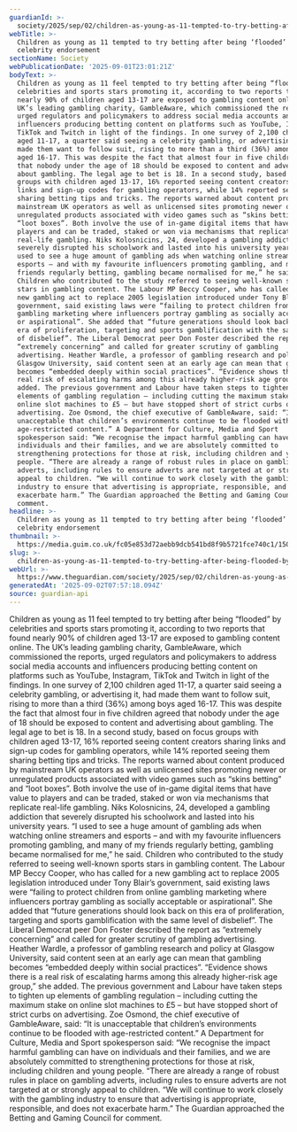 ```yaml
---
guardianId: >-
  society/2025/sep/02/children-as-young-as-11-tempted-to-try-betting-after-being-flooded-by-celebrity-endorsement
webTitle: >-
  Children as young as 11 tempted to try betting after being ‘flooded’ by
  celebrity endorsement
sectionName: Society
webPublicationDate: '2025-09-01T23:01:21Z'
bodyText: >-
  Children as young as 11 feel tempted to try betting after being “flooded” by
  celebrities and sports stars promoting it, according to two reports that found
  nearly 90% of children aged 13-17 are exposed to gambling content online. The
  UK’s leading gambling charity, GambleAware, which commissioned the reports,
  urged regulators and policymakers to address social media accounts and
  influencers producing betting content on platforms such as YouTube, Instagram,
  TikTok and Twitch in light of the findings. In one survey of 2,100 children
  aged 11-17, a quarter said seeing a celebrity gambling, or advertising it, had
  made them want to follow suit, rising to more than a third (36%) among boys
  aged 16-17. This was despite the fact that almost four in five children agreed
  that nobody under the age of 18 should be exposed to content and advertising
  about gambling. The legal age to bet is 18. In a second study, based on focus
  groups with children aged 13-17, 16% reported seeing content creators sharing
  links and sign-up codes for gambling operators, while 14% reported seeing them
  sharing betting tips and tricks. The reports warned about content produced by
  mainstream UK operators as well as unlicensed sites promoting newer or
  unregulated products associated with video games such as “skins betting” and
  “loot boxes”. Both involve the use of in-game digital items that have value to
  players and can be traded, staked or won via mechanisms that replicate
  real-life gambling. Niks Kolosnicins, 24, developed a gambling addiction that
  severely disrupted his schoolwork and lasted into his university years. “I
  used to see a huge amount of gambling ads when watching online streamers and
  esports – and with my favourite influencers promoting gambling, and many of my
  friends regularly betting, gambling became normalised for me,” he said.
  Children who contributed to the study referred to seeing well-known sports
  stars in gambling content. The Labour MP Beccy Cooper, who has called for a
  new gambling act to replace 2005 legislation introduced under Tony Blair’s
  government, said existing laws were “failing to protect children from online
  gambling marketing where influencers portray gambling as socially acceptable
  or aspirational”. She added that “future generations should look back on this
  era of proliferation, targeting and sports gamblification with the same level
  of disbelief”. The Liberal Democrat peer Don Foster described the report as
  “extremely concerning” and called for greater scrutiny of gambling
  advertising. Heather Wardle, a professor of gambling research and policy at
  Glasgow University, said content seen at an early age can mean that gambling
  becomes “embedded deeply within social practices”. “Evidence shows there is a
  real risk of escalating harms among this already higher-risk age group,” she
  added. The previous government and Labour have taken steps to tighten up
  elements of gambling regulation – including cutting the maximum stake on
  online slot machines to £5 – but have stopped short of strict curbs on
  advertising. Zoe Osmond, the chief executive of GambleAware, said: “It is
  unacceptable that children’s environments continue to be flooded with
  age-restricted content.” A Department for Culture, Media and Sport
  spokesperson said: “We recognise the impact harmful gambling can have on
  individuals and their families, and we are absolutely committed to
  strengthening protections for those at risk, including children and young
  people. “There are already a range of robust rules in place on gambling
  adverts, including rules to ensure adverts are not targeted at or strongly
  appeal to children. “We will continue to work closely with the gambling
  industry to ensure that advertising is appropriate, responsible, and does not
  exacerbate harm.” The Guardian approached the Betting and Gaming Council for
  comment.
headline: >-
  Children as young as 11 tempted to try betting after being ‘flooded’ by
  celebrity endorsement
thumbnail: >-
  https://media.guim.co.uk/fc05e853d72aebb9dcb541bd8f9b5721fce740c1/150_0_2893_2315/500.jpg
slug: >-
  children-as-young-as-11-tempted-to-try-betting-after-being-flooded-by-celebrity-endorsement
webUrl: >-
  https://www.theguardian.com/society/2025/sep/02/children-as-young-as-11-tempted-to-try-betting-after-being-flooded-by-celebrity-endorsement
generatedAt: '2025-09-02T07:57:18.094Z'
source: guardian-api
---
```

Children as young as 11 feel tempted to try betting after being “flooded” by celebrities and sports stars promoting it, according to two reports that found nearly 90% of children aged 13-17 are exposed to gambling content online. The UK’s leading gambling charity, GambleAware, which commissioned the reports, urged regulators and policymakers to address social media accounts and influencers producing betting content on platforms such as YouTube, Instagram, TikTok and Twitch in light of the findings. In one survey of 2,100 children aged 11-17, a quarter said seeing a celebrity gambling, or advertising it, had made them want to follow suit, rising to more than a third (36%) among boys aged 16-17. This was despite the fact that almost four in five children agreed that nobody under the age of 18 should be exposed to content and advertising about gambling. The legal age to bet is 18. In a second study, based on focus groups with children aged 13-17, 16% reported seeing content creators sharing links and sign-up codes for gambling operators, while 14% reported seeing them sharing betting tips and tricks. The reports warned about content produced by mainstream UK operators as well as unlicensed sites promoting newer or unregulated products associated with video games such as “skins betting” and “loot boxes”. Both involve the use of in-game digital items that have value to players and can be traded, staked or won via mechanisms that replicate real-life gambling. Niks Kolosnicins, 24, developed a gambling addiction that severely disrupted his schoolwork and lasted into his university years. “I used to see a huge amount of gambling ads when watching online streamers and esports – and with my favourite influencers promoting gambling, and many of my friends regularly betting, gambling became normalised for me,” he said. Children who contributed to the study referred to seeing well-known sports stars in gambling content. The Labour MP Beccy Cooper, who has called for a new gambling act to replace 2005 legislation introduced under Tony Blair’s government, said existing laws were “failing to protect children from online gambling marketing where influencers portray gambling as socially acceptable or aspirational”. She added that “future generations should look back on this era of proliferation, targeting and sports gamblification with the same level of disbelief”. The Liberal Democrat peer Don Foster described the report as “extremely concerning” and called for greater scrutiny of gambling advertising. Heather Wardle, a professor of gambling research and policy at Glasgow University, said content seen at an early age can mean that gambling becomes “embedded deeply within social practices”. “Evidence shows there is a real risk of escalating harms among this already higher-risk age group,” she added. The previous government and Labour have taken steps to tighten up elements of gambling regulation – including cutting the maximum stake on online slot machines to £5 – but have stopped short of strict curbs on advertising. Zoe Osmond, the chief executive of GambleAware, said: “It is unacceptable that children’s environments continue to be flooded with age-restricted content.” A Department for Culture, Media and Sport spokesperson said: “We recognise the impact harmful gambling can have on individuals and their families, and we are absolutely committed to strengthening protections for those at risk, including children and young people. “There are already a range of robust rules in place on gambling adverts, including rules to ensure adverts are not targeted at or strongly appeal to children. “We will continue to work closely with the gambling industry to ensure that advertising is appropriate, responsible, and does not exacerbate harm.” The Guardian approached the Betting and Gaming Council for comment.
